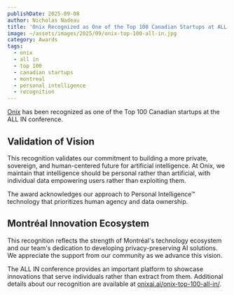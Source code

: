 ```yaml
---
publishDate: 2025-09-08
author: Nicholas Nadeau
title: 'Onix Recognized as One of the Top 100 Canadian Startups at ALL IN Conference'
image: ~/assets/images/2025/09/onix-top-100-all-in.jpg
category: Awards
tags:
  - onix
  - all in
  - top 100
  - canadian startups
  - montreal
  - personal intelligence
  - recognition
---
```


[Onix](https://onixai.ai/) has been recognized as one of the Top 100 Canadian startups at the ALL IN conference.

## Validation of Vision

This recognition validates our commitment to building a more private, sovereign, and human-centered future for artificial intelligence. At Onix, we maintain that intelligence should be personal rather than artificial, with individual data empowering users rather than exploiting them.

The award acknowledges our approach to Personal Intelligence™ technology that prioritizes human agency and data ownership.

## Montréal Innovation Ecosystem

This recognition reflects the strength of Montréal's technology ecosystem and our team's dedication to developing privacy-preserving AI solutions. We appreciate the support from our community as we advance this vision.

The ALL IN conference provides an important platform to showcase innovations that serve individuals rather than extract from them. Additional details about our recognition are available at [onixai.ai/onix-top-100-all-in/](https://onixai.ai/onix-top-100-all-in/).
